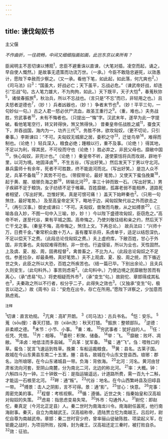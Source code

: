 ```yaml
---
---
---
```

title: 谏伐匈奴书
---



主父偃

*不作曲折，一往疏畅，中间又细细指画如画，此岂东京以来所有？*

臣闻明主不恶切谏以博观<sup>1</sup>，忠臣不避重诛以直谏，（大笔对插，凌空而起，诵之，早自使人慨然。）是故事无遗策而功流万世。（一承。）今臣不敢隐忠避死，以效愚计，愿陛下幸赦而少察之。（又一承。看他下笔，如此起，如此落，何亢爽也<sup>2</sup>。）
《司马法》曰<sup>3</sup>：“国虽大，好战必亡；天下虽平，忘战必危。”（谏武帝好战，却连引“忘战”句。古人笔力雄大，不为拘拘，如此。）天下既平，天子大恺<sup>4</sup>，春蒐秋狝<sup>5</sup>，诸侯春振旅<sup>6</sup>，秋治兵，所以不忘战也。（言只是“不忘”而已，非轻用之也。）且夫怒者逆德也<sup>7</sup>，（妙！）兵者凶器也，（妙！）争者末节也<sup>8</sup>。（妙！平平三句，一句妙似一句。）古之人君一怒必伏尸流血，故圣王重行之<sup>9</sup>。（重，难也。）夫务战胜，穷武事者<sup>10</sup>，未有不悔者也。（只提出一“悔”字。汉武末年，遂早为此一字提破。看他笔笔空行，转又转得快，煞又煞得快。）
昔秦皇帝任战胜之威<sup>11</sup>，蚕食天下，并吞战国，海内为一，功齐三代<sup>12</sup>。务胜不休，欲攻匈奴，（更不切论，只引秦事。）李斯谏曰：“不可。夫匈奴无城廓之居，委积之守<sup>13</sup>，迁徙鸟举<sup>14</sup>，难得而制也。（论绝！）轻兵深入，粮食必绝；踵粮以行，重不及事。（论绝！）得其地，不足以为利，得其民，不可役而守也（论绝！）胜必弃之，非民父母也。靡敝中国<sup>15</sup>，快心匈奴，非完计也。”（论绝！）秦皇帝不听，遂使蒙恬将兵而攻胡，辟地千里，以河为境。地固泽卤<sup>16</sup>，不生五谷，（写出好笑。）然后发天下丁男以守北河。暴兵露师十有余年，死者不可胜数，终不能逾河而北。（写出好笑。）是岂人众不足，兵革不备哉<sup>17</sup>？其势不可也。（带叙带论，最好
笔势。）又使天下蜚刍挽粟<sup>18</sup>，起于黄、腥、琅琊负海之郡<sup>19</sup>，转输北河<sup>20</sup>，率三十钟而致一石。（写出好笑。）男子疾耕不足于粮饷，女子纺绩不足于帷幕。百姓靡敝，孤寡老弱不能相养，道路死者相望，（写出好笑。岂惟好笑。真是可恨可痛！）盖天下始畔秦也<sup>2</sup>。（只用一句煞住，最好笔势。）
及至高皇帝定天下，略地于边，闻匈奴聚代谷之外而欲击之<sup>2</sup>。（再引汉事。）御史成谏曰：“不可。夫匈奴，兽聚而鸟散，从之如搏景<sup>20</sup>，（三喻各自入妙，不图一句中入三喻，妙，妙！）今以陛下盛德攻匈奴，臣窃危之。”高帝不听，遂至代谷，果有平城之围。高帝悔之，乃使刘敬往结和亲之约，然后天下亡干戈之事。（秦皇不悔，高帝悔之，煞住上文。下再总论。）
故兵法曰：“兴师十万，日费千金。”秦常积众数十万人，虽有覆军杀将，系虏单于，适足以结怨深仇，不足以偿天下之费。（此段总论伐匈奴之费。）夫上虚府库，下敝百姓，甘心于外国，非完事也。夫匈奴难得而制，非一世也。行盗侵驱，所以为业也，天性固然。上及虞、夏、殷、周，固弗程督<sup>2</sup>，禽兽畜之，不比为人。（此段总论匈奴之不足伐。参差拉杂，却最条畅，真好笔势。）夫不上观虞、夏、股、周之统，而下循近世之失，此臣之所以大恐，百姓之所疾苦也。（结一篇已毕。下别出余论。）且夫兵久则变生，（此句料外。）事苦则虑易<sup>2</sup>。（此句料中。）乃使边境之民靡敝愁苦而有离心，（承“虑易”句。）将吏相疑而外市<sup>3</sup>，（承“变生”句。）故尉佗、章邯得成其私也<sup>3</sup>，夫秦政之所以不行者，权分乎二子，此得失之效也<sup>3</sup>。（又独承“变生”句，极言以动之。）故《周书》曰：“安危在出令，存亡在所用。”愿陛下详察之，少加意而熟虑焉。

<sup>注释</sup>

<sup>1</sup>切谏：直言劝规。
<sup>2</sup>亢爽：高旷开朗。
<sup>3</sup>《司马法》：古兵书名。
<sup>4</sup>恺：安乐。
<sup>5</sup>蒐（sōu搜）：春天打猎。狝（xiǎn洗）：秋天打猎。
<sup>6</sup>振旅：整顿部队。
<sup>7</sup>逆德：非柔顺之德。
<sup>8</sup>末节：小节、小事。
<sup>9</sup>重：难。
<sup>10</sup>穷武事者：犹好战的人。
<sup>11</sup>任：任凭、凭借。
<sup>12</sup>齐：相等。
<sup>13</sup>委积：积聚、储备。
<sup>14</sup>举：飞。
<sup>15</sup>靡敝：败坏、凋敝。
<sup>16</sup>泽卤：地低洼而多盐碱。
<sup>17</sup>兵革：犹军备。
<sup>18</sup>蜚：通“飞”。刍：喂牲口的草。蜚刍：犹言飞速运到牲草。挽粟：车船运裁粮食。
<sup>19</sup>黄：县名。古莱子国。故城在今山东黄县东南二十五里。塍：县名，故城在今山东文登县西。琅琊：郡名，治所琅琊，在今山东诸城县一带。负海：背依海。
<sup>20</sup>北河：河名。黄河由甘肃省流向河套，至阴山南麓，分为南北二河，北边的称北河。
<sup>21</sup>率：大概。钟：六斛四斗为一钟。三十钟致一石：是指运输遥远，计道路所费，需一百九十二斛，才能运一石桹至北河。
<sup>22</sup>畔：通“叛”。
<sup>23</sup>代谷：地名。在今山西繁峙县及旧崞县一带。
<sup>24</sup>搏景：击人之阴影，言不可得。景：通“影”。
<sup>25</sup>甘心：快意。
<sup>26</sup>完事：周密完美的事。
<sup>27</sup>程督：考核视察。
<sup>28</sup>循：遵循。近世之失：指秦始皇和汉高祖对匈奴的失策。
<sup>29</sup>虑易：指思虑变易失常。
<sup>30</sup>外市：勾通外人。
<sup>31</sup>尉佗：即赵佗，秦真定（今河北正定县）人。秦二世时为南海龙川令。南海尉任嚣死，他行南海尉事。秦灭，自立为南越武王。汉高祖称帝，遗陆贾立佗为南越王。吕后时，尉佗自尊为南越武帝。章邯：秦二世时官少府，曾率骊山徒破陈胜、项梁起义军，在钜鹿之战时，为项羽所败，投降，封为雍王。汉高祖还定三秦时，被打败自杀。
<sup>32</sup>效：征验。